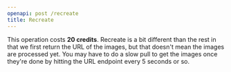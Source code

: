 ```yaml
---
openapi: post /recreate
title: Recreate
---
```

<Note>This operation costs **20 credits**.</Note>
Recreate is a bit different than the rest in that we first return the URL of the images, 
but that doesn't mean the images are processed yet. You may have to do a slow pull
to get the images once they're done by hitting the URL endpoint every 5 seconds or so.